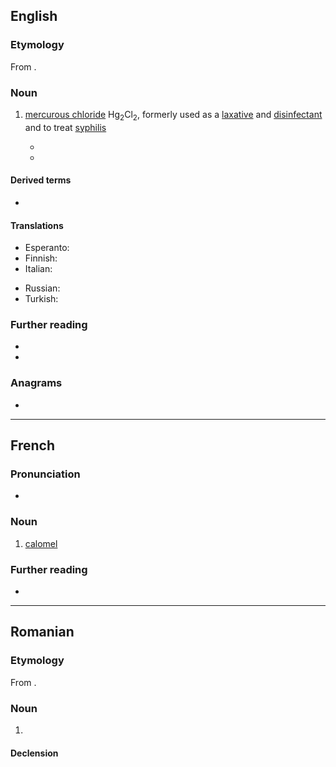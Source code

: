 ==English==

===Etymology===
From {{uder|en|fr|calomel}}.

===Noun===
{{wikipedia}}
{{en-noun|~}}

# {{lb|en|inorganic compound}} [[mercurous chloride]] Hg<sub>2</sub>Cl<sub>2</sub>, formerly used as a [[laxative]] and [[disinfectant]] and to treat [[syphilis]]
#* {{quote-book|en|year=1831|author={{w|Letitia Elizabeth Landon}}|title=Romance and Reality|volume=1|page=190|text=What a pity there is not some mental '''calomel'''! for Mr. Lushington's equanimity was in a bilious fever with Edward Lorraine's appearance of luxurious enjoyment.}}
#* {{quote-book|en|year=1859|author=Charles Dickens|title=The Haunted House|passage=“Where am I?” said the little spectre, in a pathetic voice. “And why was I born in the '''Calomel''' days, and why did I have all that Calomel given me?”}}

====Derived terms====
* {{l|en|calomel electrode}}

====Translations====
{{trans-top|mercurous chloride}}
* Esperanto: {{t|eo|kalomelo}}
* Finnish: {{t+|fi|kalomeli}}
* Italian: {{t|it|calomelano|m}}
{{trans-mid}}
* Russian: {{t+|ru|каломе́ль|f}}
* Turkish: {{t+|tr|kalomel}}
{{trans-bottom}}

===Further reading===
* {{R:WebMineral}}
* {{R:mindat}}

===Anagrams===
* {{anagrams|en|a=acellmo|Comella}}

----

==French==

===Pronunciation===
* {{audio|fr|LL-Q150 (fra)-LoquaxFR-calomel.wav|Audio}}

===Noun===
{{fr-noun|m|-|+}}

# {{lb|fr|inorganic compound}} [[#English|calomel]]

===Further reading===
* {{R:TLFi}}

----

==Romanian==

===Etymology===
From {{bor|ro|fr|calomel}}.

===Noun===
{{ro-noun|n|-}}

# {{l|en|calomel}}

====Declension====
{{ro-noun-n|n=sg}}